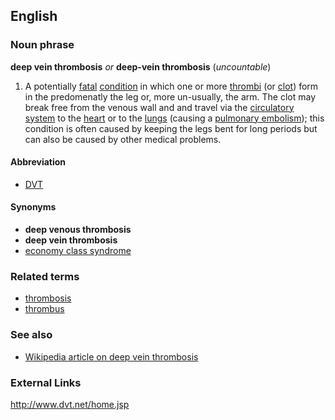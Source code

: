 ==English==
===Noun phrase===
'''deep vein thrombosis''' ''or'' '''deep-vein thrombosis''' (''uncountable'')

#A potentially [[fatal]] [[condition]] in which one or more [[thrombus|thrombi]] (or [[clot]]) form in the predomenatly the leg or, more un-usually, the arm. The clot may break free from the venous wall and and travel via the [[circulatory system]] to the [[heart]] or to the [[lung|lungs]] (causing a [[pulmonary embolism]]); this condition is often caused by keeping the legs bent for long periods but can also be caused by other medical problems.

====Abbreviation====
*[[DVT]]

====Synonyms====
*'''deep venous thrombosis'''
*'''deep vein thrombosis'''
*[[economy class syndrome]]

===Related terms===
*[[thrombosis]]
*[[thrombus]]

===See also===
*[[en:Deep_vein_thrombosis|Wikipedia article on deep vein thrombosis]]

===External Links===
http://www.dvt.net/home.jsp